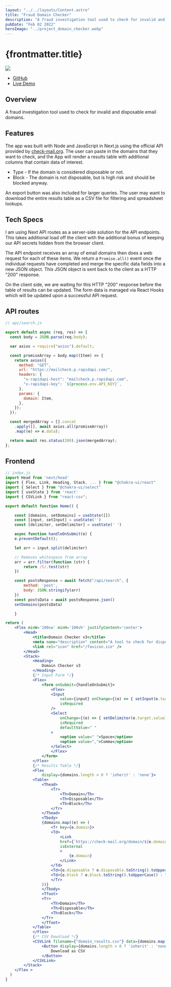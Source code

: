 ```yaml
---
layout: "../../layouts/Content.astro"
title: "Fraud Domain Checker"
description: "A fraud investigation tool used to check for invalid and disposable email domains."
pubDate: "Feb 02 2022"
heroImage: "../project_domain_checker.webp"
---
```


# {frontmatter.title}

<img src={frontmatter.heroImage} />

- [GitHub](https://github.com/stephenrutherford/dc3)
- [Live Demo](https://dc3.vercel.app/)

## Overview

A fraud investigation tool used to check for invalid and disposable email domains.

## Features

The app was built with Node and JavaScript in Next.js using the official API provided by [check-mail.org](check-mail.org). The user can paste in the domains that they want to check, and the App will render a results table with additional columns that contain data of interest.

- Type - If the domain is considered disposable or not.
- Block - The domain is not disposable, but is high risk and should be blocked anyway.

An export button was also included for larger queries. The user may want to download the entire results table as a CSV file for filtering and spreadsheet lookups.

## Tech Specs

I am using Next API routes as a server-side solution for the API endpoints. This takes additional load off the client with the additional bonus of keeping our API secrets hidden from the browser client.

The API endpoint receives an array of email domains then does a web request for each of these items. We return a `Promise.all()` event once the individual requests have completed and merge the specific data fields into a new JSON object. This JSON object is sent back to the client as a HTTP "200" response.

On the client side, we are waiting for this HTTP "200" response before the table of results can be updated. The form data is managed via React Hooks which will be updated upon a successful API request.

## API routes

```jsx
// api/search.js

export default async (req, res) => {
  const body = JSON.parse(req.body);

  var axios = require("axios").default;

  const promiseArray = body.map((Item) => {
    return axios({
      method: "GET",
      url: "https://mailcheck.p.rapidapi.com/",
      headers: {
        "x-rapidapi-host": "mailcheck.p.rapidapi.com",
        "x-rapidapi-key": `${process.env.API_KEY}`,
      },
      params: {
        domain: Item,
      },
    });
  });

  const mergedArray = [].concat
    .apply([], await axios.all(promiseArray))
    .map((e) => e.data);

  return await res.status(200).json(mergedArray);
};
```

## Frontend

```jsx
// index.js
import Head from 'next/head'
import { Flex, Link, Heading, Stack, ... } from "@chakra-ui/react"
import { Select } from "@chakra-ui/select"
import { useState } from 'react'
import { CSVLink } from "react-csv";

export default function Home() {

    const [domains, setDomains] = useState([])
    const [input, setInput] = useState('')
    const [delimiter, setDelimiter] = useState(' ')

    async function handleOnSubmit(e) {
    e.preventDefault();

    let arr = input.split(delimiter)

    // Removes whitespace from array
    arr = arr.filter(function (str) {
        return /S/.test(str)
    })

    const postsResponse = await fetch("/api/search", {
        method: 'post',
        body: JSON.stringify(arr)
    })
    const postsData = await postsResponse.json()
    setDomains(postsData)

    }

return (
    <Flex minW='100vw' minH='100vh' justifyContent='center'>
        <Head>
            <title>Domain Checker v3</title>
            <meta name="description" content="A tool to check for disposable and invalid domains." />
            <link rel="icon" href="/favicon.ico" />
        </Head>
        <Stack>
            <Heading>
                Domain Checker v3
            </Heading>
            {/* Input Form */}
            <Flex>
                <form onSubmit={handleOnSubmit}>
                    <Flex>
                    <Input
                        value={input} onChange={(e) => { setInput(e.target.value) }}
                        isRequired
                    />
                    <Select
                        onChange={(e) => { setDelimiter(e.target.value) }}
                        isRequired
                        defaultValue=" "
                    >
                        <option value=" ">Space</option>
                        <option value=",">Comma</option>
                    </Select>
                    </Flex>
                </form>
            </Flex>
            {/* Results Table */}
            <Flex
                display={domains.length > 0 ? 'inherit' : 'none'}>
            <Table>
                <Thead>
                    <Tr>
                        <Th>Domain</Th>
                        <Th>Disposable</Th>
                        <Th>Block</Th>
                    </Tr>
                </Thead>
                <Tbody>
                {domains.map((e) => (
                    <Tr key={e.domain}>
                    <Td>
                        <Link
                        href={`https://check-mail.org/domain/${e.domain}`}
                        isExternal
                        >
                            {e.domain}
                        </Link>
                    </Td>
                    <Td>{e.disposable ? e.disposable.toString().toUpperCase() : ""}</Td>
                    <Td>{e.block ? e.block.toString().toUpperCase() : ""}</Td>
                    </Tr>
                ))}
                </Tbody>
                <Tfoot>
                <Tr>
                    <Th>Domain</Th>
                    <Th>Disposable</Th>
                    <Th>Block</Th>
                </Tr>
                </Tfoot>
            </Table>
            </Flex>
            {/* CSV Download */}
            <CSVLink filename={"domain_results.csv"} data={domains.map((e) => (e))}>
                <Button display={domains.length > 0 ? 'inherit' : 'none'}>
                    Download as CSV
                </Button>
            </CSVLink>
        </Stack>
    </Flex >
  )
}
```
